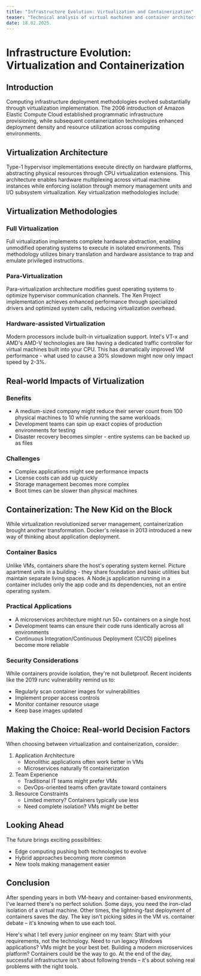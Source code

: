 ```yaml
---
title: "Infrastructure Evolution: Virtualization and Containerization"
teaser: "Technical analysis of virtual machines and container architectures"
date: 18.02.2025.
---
```


# Infrastructure Evolution: Virtualization and Containerization

## Introduction

Computing infrastructure deployment methodologies evolved substantially through virtualization implementation. The 2006 introduction of Amazon Elastic Compute Cloud established programmatic infrastructure provisioning, while subsequent containerization technologies enhanced deployment density and resource utilization across computing environments.

## Virtualization Architecture

Type-1 hypervisor implementations execute directly on hardware platforms, abstracting physical resources through CPU virtualization extensions. This architecture enables hardware multiplexing across virtual machine instances while enforcing isolation through memory management units and I/O subsystem virtualization. Key virtualization methodologies include:

## Virtualization Methodologies

### Full Virtualization
Full virtualization implements complete hardware abstraction, enabling unmodified operating systems to execute in isolated environments. This methodology utilizes binary translation and hardware assistance to trap and emulate privileged instructions.

### Para-Virtualization
Para-virtualization architecture modifies guest operating systems to optimize hypervisor communication channels. The Xen Project implementation achieves enhanced performance through specialized drivers and optimized system calls, reducing virtualization overhead.

### Hardware-assisted Virtualization

Modern processors include built-in virtualization support. Intel's VT-x and AMD's AMD-V technologies are like having a dedicated traffic controller for virtual machines built into your CPU. This has dramatically improved VM performance - what used to cause a 30% slowdown might now only impact speed by 2-3%.

## Real-world Impacts of Virtualization

### Benefits

* A medium-sized company might reduce their server count from 100 physical machines to 10 while running the same workloads
* Development teams can spin up exact copies of production environments for testing
* Disaster recovery becomes simpler - entire systems can be backed up as files

### Challenges

* Complex applications might see performance impacts
* License costs can add up quickly
* Storage management becomes more complex
* Boot times can be slower than physical machines

## Containerization: The New Kid on the Block

While virtualization revolutionized server management, containerization brought another transformation. Docker's release in 2013 introduced a new way of thinking about application deployment.

### Container Basics

Unlike VMs, containers share the host's operating system kernel. Picture apartment units in a building - they share foundation and basic utilities but maintain separate living spaces. A Node.js application running in a container includes only the app code and its dependencies, not an entire operating system.

### Practical Applications

* A microservices architecture might run 50+ containers on a single host
* Development teams can ensure their code runs identically across all environments
* Continuous Integration/Continuous Deployment (CI/CD) pipelines become more reliable

### Security Considerations

While containers provide isolation, they're not bulletproof. Recent incidents like the 2019 runc vulnerability remind us to:

* Regularly scan container images for vulnerabilities
* Implement proper access controls
* Monitor container resource usage
* Keep base images updated

## Making the Choice: Real-world Decision Factors

When choosing between virtualization and containerization, consider:

1. Application Architecture
   * Monolithic applications often work better in VMs
   * Microservices naturally fit containerization
2. Team Experience
   * Traditional IT teams might prefer VMs
   * DevOps-oriented teams often gravitate toward containers
3. Resource Constraints
   * Limited memory? Containers typically use less
   * Need complete isolation? VMs might be better

## Looking Ahead

The future brings exciting possibilities:

* Edge computing pushing both technologies to evolve
* Hybrid approaches becoming more common
* New tools making management easier

## Conclusion

After spending years in both VM-heavy and container-based environments, I've learned there's no perfect solution. Some days, you need the iron-clad isolation of a virtual machine. Other times, the lightning-fast deployment of containers saves the day. The key isn't picking sides in the VM vs. container debate – it's knowing when to use each tool.

Here's what I tell every junior engineer on my team: Start with your requirements, not the technology. Need to run legacy Windows applications? VMs might be your best bet. Building a modern microservices platform? Containers could be the way to go. At the end of the day, successful infrastructure isn't about following trends – it's about solving real problems with the right tools.
